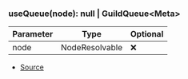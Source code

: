 ### useQueue(node): null \| GuildQueue\<Meta>
| Parameter | Type | Optional |
| ----------- | ----------- | ----------- |
| node | NodeResolvable | ❌ |


- [Source](https://github.com/Androz2091/discord-player/blob/cd5cf97/packages/discord-player/src/hooks/useQueue.ts#L4)